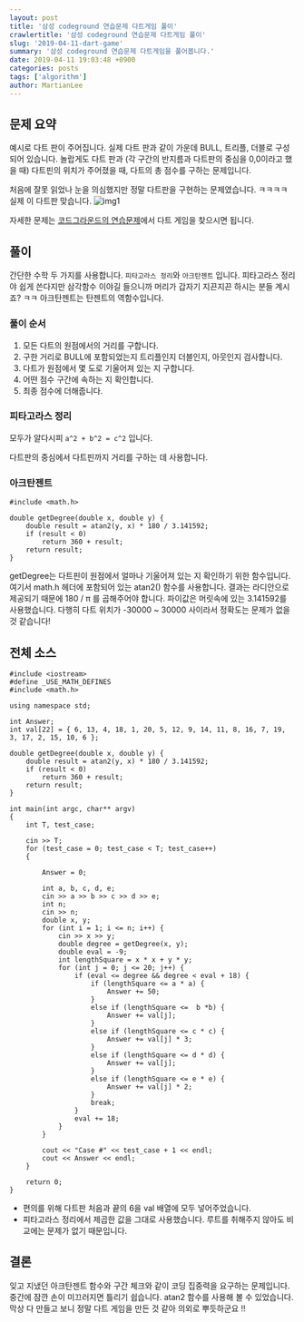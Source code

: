 ```yaml
---
layout: post
title: '삼성 codeground 연습문제 다트게임 풀이'
crawlertitle: '삼성 codeground 연습문제 다트게임 풀이'
slug: '2019-04-11-dart-game'
summary: '삼성 codeground 연습문제 다트게임을 풀어봅니다.'
date: 2019-04-11 19:03:48 +0900
categories: posts
tags: ['algorithm']
author: MartianLee
---
```


## 문제 요약

예시로 다트 판이 주어집니다. 실제 다트 판과 같이 가운데 BULL, 트리플, 더블로 구성되어 있습니다. 놀랍게도 다트 판과 (각 구간의 반지름과 다트판의 중심을 0,0이라고 했을 때) 다트핀의 위치가 주어졌을 때, 다트의 총 점수를 구하는 문제입니다.

처음에 잘못 읽었나 눈을 의심했지만 정말 다트판을 구현하는 문제였습니다. ㅋㅋㅋㅋ 실제 이 다트판 맞습니다.
![img1](./contents/190411_dart-game/dart.png)

자세한 문제는 [코드그라운드의 연습문제][codeground]에서 다트 게임을 찾으시면 됩니다.

## 풀이

간단한 수학 두 가지를 사용합니다. `피타고라스 정리`와 `아크탄젠트` 입니다. 피타고라스 정리야 쉽게 쓴다지만 삼각함수 이야길 들으니까 머리가 갑자기 지끈지끈 하시는 분들 계시죠? ㅋㅋ 아크탄젠트는 탄젠트의 역함수입니다.

### 풀이 순서

1. 모든 다트의 원점에서의 거리를 구합니다.
2. 구한 거리로 BULL에 포함되었는지 트리플인지 더블인지, 아웃인지 검사합니다.
3. 다트가 원점에서 몇 도로 기울어져 있는 지 구합니다.
4. 어떤 점수 구간에 속하는 지 확인합니다.
5. 최종 점수에 더해줍니다.

### 피타고라스 정리

모두가 알다시피 `a^2 + b^2 = c^2` 입니다.

다트판의 중심에서 다트핀까지 거리를 구하는 데 사용합니다.

### 아크탄젠트

```
#include <math.h>

double getDegree(double x, double y) {
	double result = atan2(y, x) * 180 / 3.141592;
	if (result < 0)
		return 360 + result;
	return result;
}
```

getDegree는 다트핀이 원점에서 얼마나 기울어져 있는 지 확인하기 위한 함수입니다. 여기서 math.h 헤더에 포함되어 있는 atan2() 함수를 사용합니다. 결과는 라디안으로 제공되기 때문에 180 / π 를 곱해주어야 합니다. 파이값은 머릿속에 있는 3.141592를 사용했습니다. 다행히 다트 위치가 -30000 ~ 30000 사이라서 정확도는 문제가 없을 것 같습니다!

## 전체 소스

```
#include <iostream>
#define _USE_MATH_DEFINES
#include <math.h>

using namespace std;

int Answer;
int val[22] = { 6, 13, 4, 18, 1, 20, 5, 12, 9, 14, 11, 8, 16, 7, 19, 3, 17, 2, 15, 10, 6 };

double getDegree(double x, double y) {
	double result = atan2(y, x) * 180 / 3.141592;
	if (result < 0)
		return 360 + result;
	return result;
}

int main(int argc, char** argv)
{
	int T, test_case;

	cin >> T;
	for (test_case = 0; test_case < T; test_case++)
	{

		Answer = 0;

		int a, b, c, d, e;
		cin >> a >> b >> c >> d >> e;
		int n;
		cin >> n;
		double x, y;
		for (int i = 1; i <= n; i++) {
			cin >> x >> y;
			double degree = getDegree(x, y);
			double eval = -9;
			int lengthSquare = x * x + y * y;
			for (int j = 0; j <= 20; j++) {
				if (eval <= degree && degree < eval + 18) {
					if (lengthSquare <= a * a) {
						Answer += 50;
					}
					else if (lengthSquare <=  b *b) {
						Answer += val[j];
					}
					else if (lengthSquare <= c * c) {
						Answer += val[j] * 3;
					}
					else if (lengthSquare <= d * d) {
						Answer += val[j];
					}
					else if (lengthSquare <= e * e) {
						Answer += val[j] * 2;
					}
					break;
				}
				eval += 18;
			}
		}

		cout << "Case #" << test_case + 1 << endl;
		cout << Answer << endl;
	}

	return 0;
}
```

- 편의를 위해 다트판 처음과 끝의 6을 val 배열에 모두 넣어주었습니다.
- 피타고라스 정리에서 제곱한 값을 그대로 사용했습니다. 루트를 취해주지 않아도 비교에는 문제가 없기 때문입니다.

## 결론

잊고 지냈던 아크탄젠트 함수와 구간 체크와 같이 코딩 집중력을 요구하는 문제입니다. 중간에 잠깐 손이 미끄러지면 틀리기 쉽습니다. atan2 함수를 사용해 볼 수 있었습니다. 막상 다 만들고 보니 정말 다트 게임을 만든 것 같아 의외로 뿌듯하군요 !!

[codeground]: https://www.codeground.org/practice
